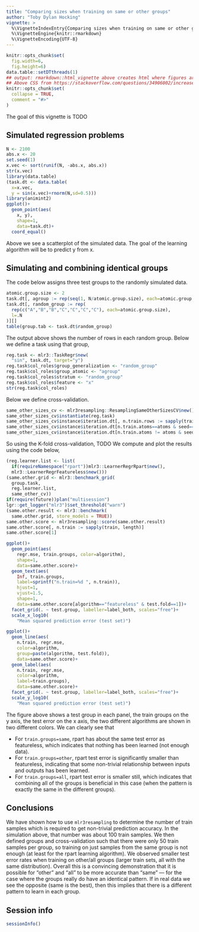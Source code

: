 ```yaml
---
title: "Comparing sizes when training on same or other groups"
author: "Toby Dylan Hocking"
vignette: >
  %\VignetteIndexEntry{Comparing sizes when training on same or other groups}
  %\VignetteEngine{knitr::rmarkdown}
  %\VignetteEncoding{UTF-8}
---
```


<style type="text/css">
.main-container {
  max-width: 1200px !important;
  margin: auto;
}
</style>

```r
knitr::opts_chunk$set(
  fig.width=6,
  fig.height=6)
data.table::setDTthreads(1)
## output: rmarkdown::html_vignette above creates html where figures are limited to 700px wide.
## Above CSS from https://stackoverflow.com/questions/34906002/increase-width-of-entire-html-rmarkdown-output main-container is for html_document, body is for html_vignette
knitr::opts_chunk$set(
  collapse = TRUE,
  comment = "#>"
)
```

The goal of this vignette is TODO

## Simulated regression problems

```r
N <- 2100
abs.x <- 20
set.seed(1)
x.vec <- sort(runif(N, -abs.x, abs.x))
str(x.vec)
library(data.table)
(task.dt <- data.table(
  x=x.vec,
  y = sin(x.vec)+rnorm(N,sd=0.5)))
library(animint2)
ggplot()+
  geom_point(aes(
    x, y),
    shape=1,
    data=task.dt)+
  coord_equal()
```

Above we see a scatterplot of the simulated data. The goal of the
learning algorithm will be to predict y from x.

## Simulating and combining identical groups

The code below assigns three test groups to the randomly simulated
data.

```r
atomic.group.size <- 2
task.dt[, agroup := rep(seq(1, N/atomic.group.size), each=atomic.group.size)][]
task.dt[, random_group := rep(
  rep(c("A","B","B","C","C","C","C"), each=atomic.group.size),
  l=.N
)][]
table(group.tab <- task.dt$random_group)
```

The output above shows the number of rows in each random group. 
Below we define a task using that group,

```r
reg.task <- mlr3::TaskRegr$new(
  "sin", task.dt, target="y")
reg.task$col_roles$group_generalization <- "random_group"
reg.task$col_roles$group_atomic <- "agroup"
reg.task$col_roles$stratum <- "random_group"
reg.task$col_roles$feature <- "x"
str(reg.task$col_roles)
```

Below we define cross-validation.

```r
same_other_sizes_cv <- mlr3resampling::ResamplingSameOtherSizesCV$new()
same_other_sizes_cv$instantiate(reg.task)
same_other_sizes_cv$instance$iteration.dt[, n.train.rows := sapply(train, length)]
same_other_sizes_cv$instance$iteration.dt[n.train.atoms==atoms & seed==1 & test.fold==1]#same as ResamplineSameOtherCV
same_other_sizes_cv$instance$iteration.dt[n.train.atoms != atoms & seed==1]#new ones
```

So using the K-fold cross-validation, TODO 
We compute and plot the results using the code below,

```r
(reg.learner.list <- list(
  if(requireNamespace("rpart"))mlr3::LearnerRegrRpart$new(),
  mlr3::LearnerRegrFeatureless$new()))
(same.other.grid <- mlr3::benchmark_grid(
  group.task,
  reg.learner.list,
  same_other_cv))
if(require(future))plan("multisession")
lgr::get_logger("mlr3")$set_threshold("warn")
(same.other.result <- mlr3::benchmark(
  same.other.grid, store_models = TRUE))
same.other.score <- mlr3resampling::score(same.other.result)
same.other.score[, n.train := sapply(train, length)]
same.other.score[1]

ggplot()+
  geom_point(aes(
    regr.mse, train.groups, color=algorithm),
    shape=1,
    data=same.other.score)+
  geom_text(aes(
    Inf, train.groups,
    label=sprintf("n.train=%d ", n.train)),
    hjust=1,
    vjust=1.5,
    shape=1,
    data=same.other.score[algorithm=="featureless" & test.fold==1])+
  facet_grid(. ~ test.group, labeller=label_both, scales="free")+
  scale_x_log10(
    "Mean squared prediction error (test set)")

ggplot()+
  geom_line(aes(
    n.train, regr.mse,
    color=algorithm,
    group=paste(algorithm, test.fold)),
    data=same.other.score)+
  geom_label(aes(
    n.train, regr.mse,
    color=algorithm,
    label=train.groups),
    data=same.other.score)+
  facet_grid(. ~ test.group, labeller=label_both, scales="free")+
  scale_y_log10(
    "Mean squared prediction error (test set)")
```

The figure above shows a test group in each panel, the train groups on
the y axis, the test error on the x axis, the two different algorithms
are shown in two different colors. We can clearly see that 

* For `train.groups=same`, rpart has about the same test error as
  featureless, which indicates that nothing has been learned (not
  enough data).
* For `train.groups=other`, rpart test error is significantly smaller
  than featureless, indicating that some non-trivial relationship
  between inputs and outputs has been learned.
* For `train.groups=all`, rpart test error is smaller still, which
  indicates that combining all of the groups is beneficial in this
  case (when the pattern is exactly the same in the different
  groups).
  
## Conclusions

We have shown how to use `mlr3resampling` to determine the number of
train samples which is required to get non-trivial prediction
accuracy. In the simulation above, that number was about 100 train
samples. We then defined groups and cross-validation such that there
were only 50 train samples per group, so training on just samples from
the same group is not enough (at least for the rpart learning
algorithm). We observed smaller test error rates when training on
other/all groups (larger train sets, all with the same
distribution). Overall this is a convincing demonstration that it is
possible for "other" and "all" to be more accurate than "same" --- for
the case where the groups really do have an identical pattern. If in
real data we see the opposite (same is the best), then this implies
that there is a different pattern to learn in each group.

## Session info

```r
sessionInfo()
```

